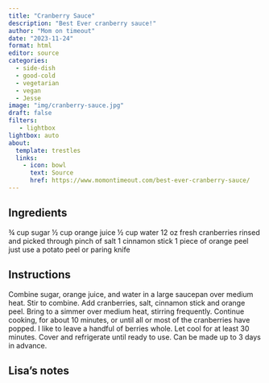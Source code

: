 ```yaml
---
title: "Cranberry Sauce"
description: "Best Ever cranberry sauce!"
author: "Mom on timeout"
date: "2023-11-24"
format: html
editor: source
categories:
  - side-dish
  - good-cold
  - vegetarian
  - vegan
  - Jesse
image: "img/cranberry-sauce.jpg"
draft: false
filters:
   - lightbox
lightbox: auto
about:
  template: trestles
  links:
    - icon: bowl
      text: Source
      href: https://www.momontimeout.com/best-ever-cranberry-sauce/
---
```


## Ingredients

¾ cup sugar
½ cup orange juice
½ cup water
12 oz fresh cranberries rinsed and picked through
pinch of salt
1 cinnamon stick
1 piece of orange peel just use a potato peel or paring knife

## Instructions

Combine sugar, orange juice, and water in a large saucepan over medium heat. Stir to combine.
Add cranberries, salt, cinnamon stick and orange peel.
Bring to a simmer over medium heat, stirring frequently.
Continue cooking, for about 10 minutes, or until all or most of the cranberries have popped. I like to leave a handful of berries whole.
Let cool for at least 30 minutes. Cover and refrigerate until ready to use.
Can be made up to 3 days in advance.

## Lisa's notes